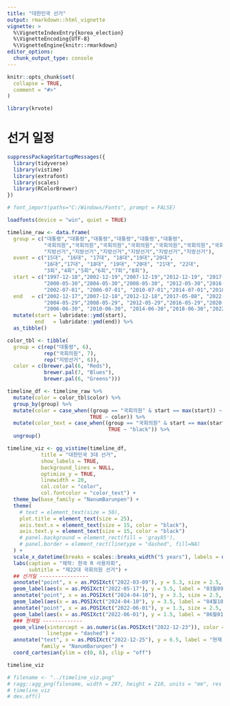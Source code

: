 ```yaml
---
title: "대한민국 선거"
output: rmarkdown::html_vignette
vignette: >
  %\VignetteIndexEntry{korea_election}
  %\VignetteEncoding{UTF-8}
  %\VignetteEngine{knitr::rmarkdown}
editor_options: 
  chunk_output_type: console
---
```


```r
knitr::opts_chunk$set(
  collapse = TRUE,
  comment = "#>"
)
```

```r
library(krvote)
```

# 선거 일정

```r
suppressPackageStartupMessages({
  library(tidyverse)
  library(vistime)
  library(extrafont)
  library(scales)
  library(RColorBrewer)
})

# font_import(paths="C:/Windows/Fonts", prompt = FALSE)

loadfonts(device = "win", quiet = TRUE)

timeline_raw <- data.frame(
  group = c("대통령","대통령","대통령","대통령","대통령","대통령",
            "국회의원","국회의원","국회의원","국회의원","국회의원","국회의원","국회의원",
            "지방선거","지방선거","지방선거","지방선거","지방선거","지방선거"),
  event = c("15대", "16대", "17대", "18대","19대","20대",
            "16대","17대", "18대", "19대", "20대", "21대", "22대",
            "3회","4회","5회","6회","7회","8회"),
  start = c("1997-12-18","2002-12-19","2007-12-19","2012-12-19", "2017-05-10", "2022-05-10",
            "2000-05-30","2004-05-30","2008-05-30", "2012-05-30","2016-05-30","2020-05-30", "2024-05-30",
            "2002-07-01", "2006-07-01", "2010-07-01","2014-07-01","2018-07-01","2022-07-01"),
  end   = c("2002-12-17","2007-12-18","2012-12-18","2017-05-08", "2022-05-09", "2027-05-09",
            "2004-05-29","2008-05-29", "2012-05-29","2016-05-29","2020-05-29","2024-05-29", "2028-05-29",
            "2006-06-30", "2010-06-30", "2014-06-30","2018-06-30","2022-06-30","2026-06-30")) %>% 
  mutate(start = lubridate::ymd(start),
         end   = lubridate::ymd(end)) %>% 
  as_tibble()

color_tbl <- tibble(
  group = c(rep("대통령", 6),
            rep("국회의원", 7),
            rep("지방선거", 6)),
  color = c(brewer.pal(6, "Reds"),
            brewer.pal(7, "Blues"),
            brewer.pal(6, "Greens")))

timeline_df <- timeline_raw %>% 
  mutate(color = color_tbl$color) %>% 
  group_by(group) %>% 
  mutate(color = case_when((group == "국회의원" & start == max(start)) ~ "#1565c0",
                           TRUE ~ color)) %>% 
  mutate(color_text = case_when((group == "국회의원" & start == max(start)) ~ "white",
                                 TRUE ~ "black")) %>%   
  ungroup()

timeline_viz <- gg_vistime(timeline_df,
           title = "대한민국 3대 선거",
           show_labels = TRUE,
           background_lines = NULL,
           optimize_y = TRUE,
           linewidth = 20,
           col.color = "color",
           col.fontcolor = "color_text") +
  theme_bw(base_family = "NanumBarunpen") +
  theme(
    # text = element_text(size = 50),
    plot.title = element_text(size = 25),
    axis.text.x = element_text(size = 15, color = "black"),
    axis.text.y = element_text(size = 15, color = "black")
    # panel.background = element_rect(fill = 'gray85'),
    # panel.border = element_rect(linetype = "dashed", fill=NA)
  ) +
  scale_x_datetime(breaks = scales::breaks_width("5 years"), labels = date_format("%Y")) +
  labs(caption = "제작: 한국 R 사용자회",
       subtitle = "제22대 국회의원 선거") +
  ## 선거일 ----------------
  annotate("point", x = as.POSIXct("2022-03-09"), y = 5.3, size = 2.5, colour = "red") +
  geom_label(aes(x = as.POSIXct("2022-05-17"), y = 5.5, label = "03월09일"), size = 4.5, colour = "red") +
  annotate("point", x = as.POSIXct("2024-04-10"), y = 3.3, size = 2.5, colour = "blue") +
  geom_label(aes(x = as.POSIXct("2024-04-10"), y = 3.5, label = "04월10일"), size = 4.5, colour = "blue") +
  annotate("point", x = as.POSIXct("2022-06-01"), y = 1.3, size = 2.5, colour = "darkgreen") +
  geom_label(aes(x = as.POSIXct("2022-06-01"), y = 1.5, label = "06월01일"), size = 4.5, colour = "darkgreen")+  
  ### 현재일 -------------
  geom_vline(xintercept = as.numeric(as.POSIXct("2022-12-23")), color = "gray", size = 1.0,
             linetype = "dashed") +
  annotate("text", x = as.POSIXct("2022-12-25"), y = 6.5, label = "현재 (12월24)", size = 5, colour = "gray10",
           family = "NanumBarunpen") +
  coord_cartesian(ylim = c(0, 6), clip = "off")  

timeline_viz

# filename <- "../timeline_viz.png"
# ragg::agg_png(filename, width = 297, height = 210, units = "mm", res = 600)
# timeline_viz
# dev.off()

```



